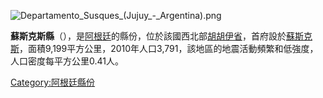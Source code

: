 [[Image:Departamento_Susques_(Jujuy_-_Argentina).png|right]]
{{Coord|23|23|48|S|66|21|59|W|display=title}}

'''蘇斯克斯縣'''（{{lang-es|Departamento de Susques}}），是[[阿根廷|阿根廷]]的縣份，位於該國西北部[[胡胡伊省|胡胡伊省]]，首府設於[[蘇斯克斯|蘇斯克斯]]，面積9,199平方公里，2010年人口3,791，該地區的地震活動頻繁和低強度，人口密度每平方公里0.41人。

{{Argentina-geo-stub}}
[[Category:阿根廷縣份|Category:阿根廷縣份]]